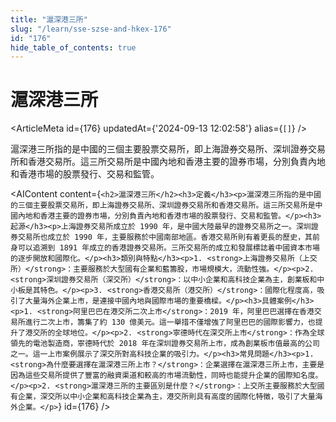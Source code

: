 ```yaml
---
title: "滬深港三所"
slug: "/learn/sse-szse-and-hkex-176"
id: "176"
hide_table_of_contents: true
---
```



# 滬深港三所

<ArticleMeta id={176} updatedAt={'2024-09-13 12:02:58'} alias={`[]`} />
<div className='border-solid border-b border-t-0 my-4 border-[var(--ifm-color-gray-300)]' />

滬深港三所指的是中國的三個主要股票交易所，即上海證券交易所、深圳證券交易所和香港交易所。這三所交易所是中國內地和香港主要的證券市場，分別負責內地和香港市場的股票發行、交易和監管。

<AIContent content={`<h2>滬深港三所</h2><h3>定義</h3><p>滬深港三所指的是中國的三個主要股票交易所，即上海證券交易所、深圳證券交易所和香港交易所。這三所交易所是中國內地和香港主要的證券市場，分別負責內地和香港市場的股票發行、交易和監管。</p><h3>起源</h3><p>上海證券交易所成立於 1990 年，是中國大陸最早的證券交易所之一。深圳證券交易所也成立於 1990 年，主要服務於中國南部地區。香港交易所則有着更長的歷史，其前身可以追溯到 1891 年成立的香港證券交易所。三所交易所的成立和發展標誌着中國資本市場的逐步開放和國際化。</p><h3>類別與特點</h3><p>1. <strong>上海證券交易所（上交所）</strong>：主要服務於大型國有企業和藍籌股，市場規模大，流動性強。</p><p>2. <strong>深圳證券交易所（深交所）</strong>：以中小企業和高科技企業為主，創業板和中小板是其特色。</p><p>3. <strong>香港交易所（港交所）</strong>：國際化程度高，吸引了大量海外企業上市，是連接中國內地與國際市場的重要橋樑。</p><h3>具體案例</h3><p>1. <strong>阿里巴巴在港交所二次上市</strong>：2019 年，阿里巴巴選擇在香港交易所進行二次上市，籌集了約 130 億美元。這一舉措不僅增強了阿里巴巴的國際影響力，也提升了港交所的全球地位。</p><p>2. <strong>寧德時代在深交所上市</strong>：作為全球領先的電池製造商，寧德時代於 2018 年在深圳證券交易所上市，成為創業板市值最高的公司之一。這一上市案例展示了深交所對高科技企業的吸引力。</p><h3>常見問題</h3><p>1. <strong>為什麼要選擇在滬深港三所上市？</strong>：企業選擇在滬深港三所上市，主要是因為這些交易所提供了豐富的融資渠道和較高的市場流動性，同時也能提升企業的國際知名度。</p><p>2. <strong>滬深港三所的主要區別是什麼？</strong>：上交所主要服務於大型國有企業，深交所以中小企業和高科技企業為主，港交所則具有高度的國際化特徵，吸引了大量海外企業。</p>`} id={176} />
